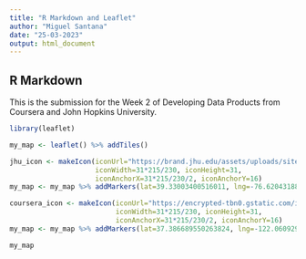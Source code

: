 ```yaml
---
title: "R Markdown and Leaflet"
author: "Miguel Santana"
date: "25-03-2023"
output: html_document
---
```


## R Markdown

This is the submission for the Week 2 of Developing Data Products from Coursera and John Hopkins University.

```r
library(leaflet)

my_map <- leaflet() %>% addTiles()

jhu_icon <- makeIcon(iconUrl="https://brand.jhu.edu/assets/uploads/sites/5/2014/06/university.shield.small_.blue_.png",
                     iconWidth=31*215/230, iconHeight=31,
                     iconAnchorX=31*215/230/2, iconAnchorY=16)
my_map <- my_map %>% addMarkers(lat=39.33003400516011, lng=-76.62043188902076, popup="John Hopkins University", icon=jhu_icon)

coursera_icon <- makeIcon(iconUrl="https://encrypted-tbn0.gstatic.com/images?q=tbn:ANd9GcQ57DguzirzLyqNpq-NwHM1ZcwzQE8Dkvk2_HH9UUQg&s",
                          iconWidth=31*215/230, iconHeight=31,
                          iconAnchorX=31*215/230/2, iconAnchorY=16)
my_map <- my_map %>% addMarkers(lat=37.386689550263824, lng=-122.06092973551159, popup="Coursera HQ", icon=coursera_icon)

my_map
```
